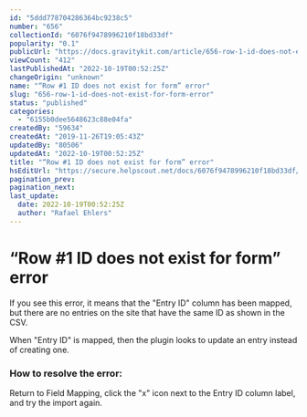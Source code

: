 ```yaml
---
id: "5ddd778704286364bc9238c5"
number: "656"
collectionId: "6076f9478996210f18bd33df"
popularity: "0.1"
publicUrl: "https://docs.gravitykit.com/article/656-row-1-id-does-not-exist-for-form-error"
viewCount: "412"
lastPublishedAt: "2022-10-19T00:52:25Z"
changeOrigin: "unknown"
name: "“Row #1 ID does not exist for form” error"
slug: "656-row-1-id-does-not-exist-for-form-error"
status: "published"
categories: 
  - "6155b0dee5648623c88e04fa"
createdBy: "59634"
createdAt: "2019-11-26T19:05:43Z"
updatedBy: "80506"
updatedAt: "2022-10-19T00:52:25Z"
title: "“Row #1 ID does not exist for form” error"
hsEditUrl: "https://secure.helpscout.net/docs/6076f9478996210f18bd33df/article/5ddd778704286364bc9238c5"
pagination_prev: 
pagination_next: 
last_update:
  date: 2022-10-19T00:52:25Z
  author: "Rafael Ehlers"
---
```


# “Row #1 ID does not exist for form” error

If you see this error, it means that the "Entry ID" column has been mapped, but there are no entries on the site that have the same ID as shown in the CSV.

When "Entry ID" is mapped, then the plugin looks to update an entry instead of creating one.

### How to resolve the error:

Return to Field Mapping, click the "x" icon next to the Entry ID column label, and try the import again.